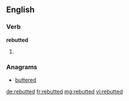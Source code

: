 ==English==

===Verb===
'''rebutted'''

# {{past of|rebut}}

===Anagrams===
* [[buttered#English|buttered]]

[[de:rebutted]]
[[fr:rebutted]]
[[mg:rebutted]]
[[vi:rebutted]]